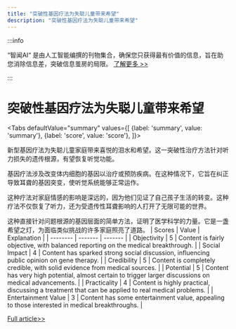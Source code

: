 ```yaml
---
title: "突破性基因疗法为失聪儿童带来希望"
description: "突破性基因疗法为失聪儿童带来希望"
---
```



:::info

“智闻AI“ 是由人工智能编撰的刊物集合，确保您只获得最有价值的信息，旨在助您消除信息差，突破信息茧房的局限。  [了解更多 >>](/)

:::

# 突破性基因疗法为失聪儿童带来希望


<Tabs
	defaultValue="summary"
	values={[
	{label: 'summary', value: 'summary'},
	{label: 'score', value: 'score'},
]}>
<TabItem value="summary">


新型基因疗法为失聪儿童家庭带来喜悦的泪水和希望。这一突破性治疗方法针对听力损失的遗传根源，有望恢复听觉功能。

基因疗法涉及改变体内细胞的基因以治疗或预防疾病。在这种情况下，它旨在纠正导致耳聋的基因突变，使听觉系统能够正常运作。

这种疗法对家庭情感的影响是深远的，因为他们见证了自己孩子生活的转变。这种疗法不仅恢复了听力，还为受遗传性耳聋影响的人打开了无限可能的世界。

这种直接针对问题根源的基因层面的简单方法，证明了医学科学的力量。它是一盏希望之灯，为面临类似挑战的许多家庭照亮了道路。
</TabItem>
<TabItem value="score">
	| Scores     | Value   | Explanation |
	| -------- | ------- | ------- |
	| Objectivity  | 5    | Content is fairly objective, with balanced reporting on the medical breakthrough.    |
	| Social Impact | 4     | Content has sparked strong social discussion, influencing public opinion on gene therapy.    |
	| Credibility    | 5    | Content is completely credible, with solid evidence from medical sources.    |
	| Potential    | 5    | Content has very high potential, almost certain to trigger larger discussions on medical advancements.    |
	| Practicality    | 4    | Content is highly practical, discussing a treatment that can be applied to real medical problems.    |
	| Entertainment Value    | 3    | Content has some entertainment value, appealing to those interested in medical breakthroughs.    |
</TabItem>
</Tabs>

[Full article>>](https://medicalxpress.com/news/2024-06-family-cried-gene-therapy-deaf.html)
